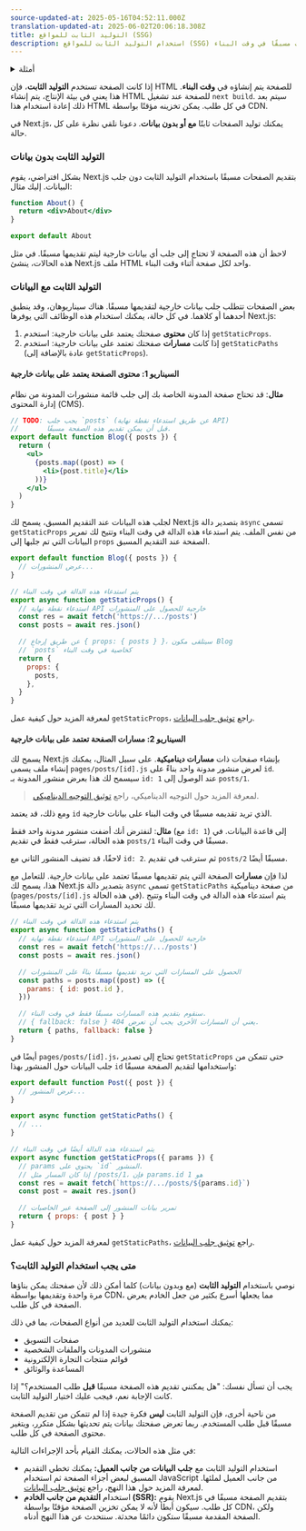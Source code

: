 ```yaml
---
source-updated-at: 2025-05-16T04:52:11.000Z
translation-updated-at: 2025-06-02T20:06:18.308Z
title: التوليد الثابت للمواقع (SSG)
description: استخدام التوليد الثابت للمواقع (SSG) لتقديم الصفحات مسبقًا في وقت البناء.
---
```


<details>
  <summary>أمثلة</summary>

- [مثال Agility CMS](https://github.com/vercel/next.js/tree/canary/examples/cms-agilitycms) ([عرض تجريبي](https://next-blog-agilitycms.vercel.app/))
- [مثال Builder.io](https://github.com/vercel/next.js/tree/canary/examples/cms-builder-io) ([عرض تجريبي](https://cms-builder-io.vercel.app/))
- [مثال ButterCMS](https://github.com/vercel/next.js/tree/canary/examples/cms-buttercms) ([عرض تجريبي](https://next-blog-buttercms.vercel.app/))
- [مثال Contentful](https://github.com/vercel/next.js/tree/canary/examples/cms-contentful) ([عرض تجريبي](https://app-router-contentful.vercel.app/))
- [مثال Cosmic](https://github.com/vercel/next.js/tree/canary/examples/cms-cosmic) ([عرض تجريبي](https://next-blog-cosmic.vercel.app/))
- [مثال DatoCMS](https://github.com/vercel/next.js/tree/canary/examples/cms-datocms) ([عرض تجريبي](https://next-blog-datocms.vercel.app/))
- [مثال DotCMS](https://github.com/vercel/next.js/tree/canary/examples/cms-dotcms) ([عرض تجريبي](https://nextjs-dotcms-blog.vercel.app/))
- [مثال Drupal](https://github.com/vercel/next.js/tree/canary/examples/cms-drupal) ([عرض تجريبي](https://cms-drupal.vercel.app/))
- [مثال Enterspeed](https://github.com/vercel/next.js/tree/canary/examples/cms-enterspeed) ([عرض تجريبي](https://next-blog-demo.enterspeed.com/))
- [مثال GraphCMS](https://github.com/vercel/next.js/tree/canary/examples/cms-graphcms) ([عرض تجريبي](https://next-blog-graphcms.vercel.app/))
- [مثال Keystone](https://github.com/vercel/next.js/tree/canary/examples/cms-keystonejs-embedded) ([عرض تجريبي](https://nextjs-keystone-demo.vercel.app/))
- [مثال Kontent.ai](https://github.com/vercel/next.js/tree/canary/examples/cms-kontent-ai) ([عرض تجريبي](https://next-blog-kontent-ai.vercel.app/))
- [مثال Makeswift](https://github.com/vercel/next.js/tree/canary/examples/cms-makeswift) ([عرض تجريبي](https://nextjs-makeswift-example.vercel.app/))
- [مثال Plasmic](https://github.com/vercel/next.js/tree/canary/examples/cms-plasmic) ([عرض تجريبي](https://nextjs-plasmic-example.vercel.app/))
- [مثال Prepr](https://github.com/vercel/next.js/tree/canary/examples/cms-prepr) ([عرض تجريبي](https://next-blog-prepr.vercel.app/))
- [مثال Prismic](https://github.com/vercel/next.js/tree/canary/examples/cms-prismic) ([عرض تجريبي](https://next-blog-prismic.vercel.app/))
- [مثال Sanity](https://github.com/vercel/next.js/tree/canary/examples/cms-sanity) ([عرض تجريبي](https://next-blog.sanity.build/))
- [مثال Sitecore XM Cloud](https://github.com/vercel/next.js/tree/canary/examples/cms-sitecore-xmcloud) ([عرض تجريبي](https://vercel-sitecore-xmcloud-demo.vercel.app/))
- [مثال Storyblok](https://github.com/vercel/next.js/tree/canary/examples/cms-storyblok) ([عرض تجريبي](https://next-blog-storyblok.vercel.app/))
- [مثال Strapi](https://github.com/vercel/next.js/tree/canary/examples/cms-strapi) ([عرض تجريبي](https://next-blog-strapi.vercel.app/))
- [مثال TakeShape](https://github.com/vercel/next.js/tree/canary/examples/cms-takeshape) ([عرض تجريبي](https://next-blog-takeshape.vercel.app/))
- [مثال Tina](https://github.com/vercel/next.js/tree/canary/examples/cms-tina) ([عرض تجريبي](https://cms-tina-example.vercel.app/))
- [مثال Umbraco](https://github.com/vercel/next.js/tree/canary/examples/cms-umbraco) ([عرض تجريبي](https://nextjs-umbraco-sample-blog.vercel.app/))
- [مثال Umbraco Heartcore](https://github.com/vercel/next.js/tree/canary/examples/cms-umbraco-heartcore) ([عرض تجريبي](https://next-blog-umbraco-heartcore.vercel.app/))
- [مثال Webiny](https://github.com/vercel/next.js/tree/canary/examples/cms-webiny) ([عرض تجريبي](https://webiny-headlesscms-nextjs-example.vercel.app/))
- [مثال WordPress](https://github.com/vercel/next.js/tree/canary/examples/cms-wordpress) ([عرض تجريبي](https://next-blog-wordpress.vercel.app/))
- [مثال Blog Starter](https://github.com/vercel/next.js/tree/canary/examples/blog-starter) ([عرض تجريبي](https://next-blog-starter.vercel.app/))
- [Static Tweet (عرض تجريبي)](https://react-tweet.vercel.app/)

</details>

إذا كانت الصفحة تستخدم **التوليد الثابت**، فإن HTML للصفحة يتم إنشاؤه في **وقت البناء**. هذا يعني في بيئة الإنتاج، يتم إنشاء HTML للصفحة عند تشغيل `next build`. سيتم بعد ذلك إعادة استخدام هذا HTML في كل طلب. يمكن تخزينه مؤقتًا بواسطة CDN.

في Next.js، يمكنك توليد الصفحات ثابتًا **مع أو بدون بيانات**. دعونا نلقي نظرة على كل حالة.

### التوليد الثابت بدون بيانات

بشكل افتراضي، يقوم Next.js بتقديم الصفحات مسبقًا باستخدام التوليد الثابت دون جلب البيانات. إليك مثال:

```jsx
function About() {
  return <div>About</div>
}

export default About
```

لاحظ أن هذه الصفحة لا تحتاج إلى جلب أي بيانات خارجية ليتم تقديمها مسبقًا. في مثل هذه الحالات، ينشئ Next.js ملف HTML واحد لكل صفحة أثناء وقت البناء.

### التوليد الثابت مع البيانات

بعض الصفحات تتطلب جلب بيانات خارجية لتقديمها مسبقًا. هناك سيناريوهان، وقد ينطبق أحدهما أو كلاهما. في كل حالة، يمكنك استخدام هذه الوظائف التي يوفرها Next.js:

1. إذا كان **محتوى** صفحتك يعتمد على بيانات خارجية: استخدم `getStaticProps`.
2. إذا كانت **مسارات** صفحتك تعتمد على بيانات خارجية: استخدم `getStaticPaths` (عادة بالإضافة إلى `getStaticProps`).

#### السيناريو 1: محتوى الصفحة يعتمد على بيانات خارجية

**مثال**: قد تحتاج صفحة المدونة الخاصة بك إلى جلب قائمة منشورات المدونة من نظام إدارة المحتوى (CMS).

```jsx
// TODO: يجب جلب `posts` (عن طريق استدعاء نقطة نهاية API)
//       قبل أن يمكن تقديم هذه الصفحة مسبقًا.
export default function Blog({ posts }) {
  return (
    <ul>
      {posts.map((post) => (
        <li>{post.title}</li>
      ))}
    </ul>
  )
}
```

لجلب هذه البيانات عند التقديم المسبق، يسمح لك Next.js بتصدير دالة `async` تسمى `getStaticProps` من نفس الملف. يتم استدعاء هذه الدالة في وقت البناء وتتيح لك تمرير البيانات التي تم جلبها إلى `props` الصفحة عند التقديم المسبق.

```jsx
export default function Blog({ posts }) {
  // عرض المنشورات...
}

// يتم استدعاء هذه الدالة في وقت البناء
export async function getStaticProps() {
  // استدعاء نقطة نهاية API خارجية للحصول على المنشورات
  const res = await fetch('https://.../posts')
  const posts = await res.json()

  // عن طريق إرجاع { props: { posts } }، سيتلقى مكون Blog
  // `posts` كخاصية في وقت البناء
  return {
    props: {
      posts,
    },
  }
}
```

لمعرفة المزيد حول كيفية عمل `getStaticProps`، راجع [توثيق جلب البيانات](/docs/pages/building-your-application/data-fetching/get-static-props).

#### السيناريو 2: مسارات الصفحة تعتمد على بيانات خارجية

يسمح لك Next.js بإنشاء صفحات ذات **مسارات ديناميكية**. على سبيل المثال، يمكنك إنشاء ملف يسمى `pages/posts/[id].js` لعرض منشور مدونة واحد بناءً على `id`. سيسمح لك هذا بعرض منشور المدونة بـ `id: 1` عند الوصول إلى `posts/1`.

> لمعرفة المزيد حول التوجيه الديناميكي، راجع [توثيق التوجيه الديناميكي](/docs/pages/building-your-application/routing/dynamic-routes).

ومع ذلك، قد يعتمد `id` الذي تريد تقديمه مسبقًا في وقت البناء على بيانات خارجية.

**مثال**: لنفترض أنك أضفت منشور مدونة واحد فقط (مع `id: 1`) إلى قاعدة البيانات. في هذه الحالة، سترغب فقط في تقديم `posts/1` مسبقًا في وقت البناء.

لاحقًا، قد تضيف المنشور الثاني مع `id: 2`. ثم سترغب في تقديم `posts/2` مسبقًا أيضًا.

لذا فإن **مسارات** الصفحة التي يتم تقديمها مسبقًا تعتمد على بيانات خارجية. للتعامل مع هذا، يسمح لك Next.js بتصدير دالة `async` تسمى `getStaticPaths` من صفحة ديناميكية (`pages/posts/[id].js` في هذه الحالة). يتم استدعاء هذه الدالة في وقت البناء وتتيح لك تحديد المسارات التي تريد تقديمها مسبقًا.

```jsx
// يتم استدعاء هذه الدالة في وقت البناء
export async function getStaticPaths() {
  // استدعاء نقطة نهاية API خارجية للحصول على المنشورات
  const res = await fetch('https://.../posts')
  const posts = await res.json()

  // الحصول على المسارات التي نريد تقديمها مسبقًا بناءً على المنشورات
  const paths = posts.map((post) => ({
    params: { id: post.id },
  }))

  // سنقوم بتقديم هذه المسارات مسبقًا فقط في وقت البناء.
  // { fallback: false } يعني أن المسارات الأخرى يجب أن تعرض 404.
  return { paths, fallback: false }
}
```

أيضًا في `pages/posts/[id].js`، تحتاج إلى تصدير `getStaticProps` حتى تتمكن من جلب البيانات حول المنشور بهذا `id` واستخدامها لتقديم الصفحة مسبقًا:

```jsx
export default function Post({ post }) {
  // عرض المنشور...
}

export async function getStaticPaths() {
  // ...
}

// يتم استدعاء هذه الدالة أيضًا في وقت البناء
export async function getStaticProps({ params }) {
  // params يحتوي على `id` المنشور.
  // إذا كان المسار مثل /posts/1، فإن params.id هو 1
  const res = await fetch(`https://.../posts/${params.id}`)
  const post = await res.json()

  // تمرير بيانات المنشور إلى الصفحة عبر الخاصيات
  return { props: { post } }
}
```

لمعرفة المزيد حول كيفية عمل `getStaticPaths`، راجع [توثيق جلب البيانات](/docs/pages/building-your-application/data-fetching/get-static-paths).

### متى يجب استخدام التوليد الثابت؟

نوصي باستخدام **التوليد الثابت** (مع وبدون بيانات) كلما أمكن ذلك لأن صفحتك يمكن بناؤها مرة واحدة وتقديمها بواسطة CDN، مما يجعلها أسرع بكثير من جعل الخادم يعرض الصفحة في كل طلب.

يمكنك استخدام التوليد الثابت للعديد من أنواع الصفحات، بما في ذلك:

- صفحات التسويق
- منشورات المدونات والملفات الشخصية
- قوائم منتجات التجارة الإلكترونية
- المساعدة والوثائق

يجب أن تسأل نفسك: "هل يمكنني تقديم هذه الصفحة مسبقًا **قبل** طلب المستخدم؟" إذا كانت الإجابة نعم، فيجب عليك اختيار التوليد الثابت.

من ناحية أخرى، فإن التوليد الثابت **ليس** فكرة جيدة إذا لم تتمكن من تقديم الصفحة مسبقًا قبل طلب المستخدم. ربما تعرض صفحتك بيانات يتم تحديثها بشكل متكرر، ويتغير محتوى الصفحة في كل طلب.

في مثل هذه الحالات، يمكنك القيام بأحد الإجراءات التالية:

- استخدام التوليد الثابت مع **جلب البيانات من جانب العميل:** يمكنك تخطي التقديم المسبق لبعض أجزاء الصفحة ثم استخدام JavaScript من جانب العميل لملئها. لمعرفة المزيد حول هذا النهج، راجع [توثيق جلب البيانات](/docs/pages/building-your-application/data-fetching/client-side).
- استخدام **التقديم من جانب الخادم (SSR):** يقوم Next.js بتقديم الصفحة مسبقًا في كل طلب. سيكون أبطأ لأنه لا يمكن تخزين الصفحة مؤقتًا بواسطة CDN، ولكن الصفحة المقدمة مسبقًا ستكون دائمًا محدثة. سنتحدث عن هذا النهج أدناه.